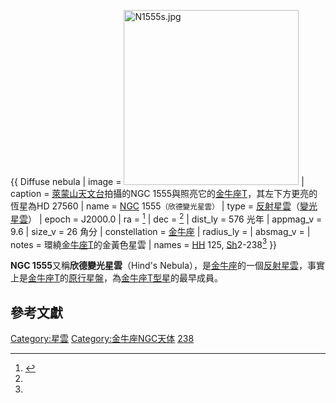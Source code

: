 {{ Diffuse nebula
| image = [[File:N1555s.jpg|280px]]
| caption = [[萊蒙山天文台|萊蒙山天文台]]拍攝的NGC 1555與照亮它的[[金牛座T|金牛座T]]，其左下方更亮的恆星為HD 27560
| name = [[New_General_Catalogue|NGC]] 1555<small>（欣德變光星雲）</small>
| type = [[反射星雲|反射星雲]]（[[變光星雲|變光星雲]]）
| epoch = J2000.0
| ra = {{RA|4|21|57.1}}<ref name="simbad">{{cite web
  | title=SIMBAD Astronomical Database
  | work=Results for NGC 1555
  | url=http://simbad.u-strasbg.fr/Simbad
  | accessdate=2007-05-01
  | archive-date=2019-05-01
  | archive-url=https://web.archive.org/web/20190501023034/http://simbad.u-strasbg.fr/simbad/
  | dead-url=no
  }}</ref>
| dec = {{DEC|+19|32|7}}<ref name="simbad" />
| dist_ly = 576 光年
| appmag_v = 9.6
| size_v = 26 角分
| constellation = [[金牛座|金牛座]]
| radius_ly = 
| absmag_v = 
| notes = 環繞[[金牛座T|金牛座T]]的金黃色星雲
| names = [[赫比格-哈羅天體|HH]] 125, [[沙普利斯亮星雲表|Sh]]2-238<ref name="simbad" />
}}

'''NGC 1555'''又稱'''欣德變光星雲'''（Hind's Nebula），是[[金牛座|金牛座]]的一個[[反射星雲|反射星雲]]，事實上是[[金牛座T|金牛座T]]的[[原行星盤|原行星盤]]，為[[金牛座T型星|金牛座T型星]]的最早成員。

== 參考文獻 ==

{{reflist}}

{{NGCReference|1555}}

{{Catalogs|NGC=1555}}

[[Category:星雲|Category:星雲]]
[[Category:金牛座NGC天体|Category:金牛座NGC天体]]
[[Category:沙普利斯天体|238]]